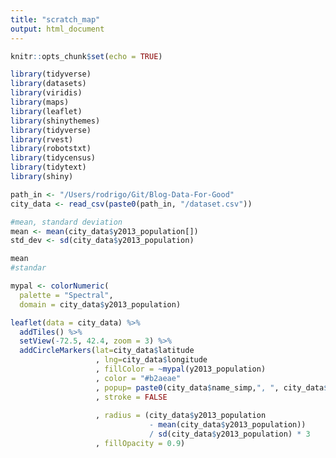 ```yaml
---
title: "scratch_map"
output: html_document
---
```


```r
knitr::opts_chunk$set(echo = TRUE)
```

```r
library(tidyverse) 
library(datasets)
library(viridis)
library(maps)
library(leaflet)
library(shinythemes)
library(tidyverse)
library(rvest)
library(robotstxt)
library(tidycensus)
library(tidytext)
library(shiny)
```

```r
path_in <- "/Users/rodrigo/Git/Blog-Data-For-Good"
city_data <- read_csv(paste0(path_in, "/dataset.csv"))

#mean, standard deviation
mean <- mean(city_data$y2013_population[])
std_dev <- sd(city_data$y2013_population)

mean
#standar

mypal <- colorNumeric(
  palette = "Spectral",
  domain = city_data$y2013_population)

leaflet(data = city_data) %>% 
  addTiles() %>%
  setView(-72.5, 42.4, zoom = 3) %>%
  addCircleMarkers(lat=city_data$latitude
                   , lng=city_data$longitude
                   , fillColor = ~mypal(y2013_population)
                   , color = "#b2aeae"
                   , popup= paste0(city_data$name_simp,", ", city_data$state_abbrev,": ",city_data$y2013_population)
                   , stroke = FALSE
  
                   , radius = (city_data$y2013_population 
                               - mean(city_data$y2013_population))
                               / sd(city_data$y2013_population) * 3
                   , fillOpacity = 0.9)
```

